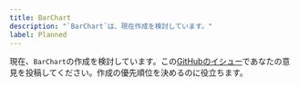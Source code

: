 ```yaml
---
title: BarChart
description: "`BarChart`は、現在作成を検討しています。"
label: Planned
---
```


現在、`BarChart`の作成を検討しています。この[GitHubのイシュー](https://github.com/yamada-ui/yamada-ui/issues/500)であなたの意見を投稿してください。作成の優先順位を決めるのに役立ちます。
